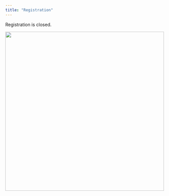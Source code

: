 ```yaml
---
title: "Registration"
---
```


Registration is closed.

[![](../assets/rice.png){width=500 fig-align="center"}](https://sport.rice.edu/sport-analytics-major){target="_blank"}
